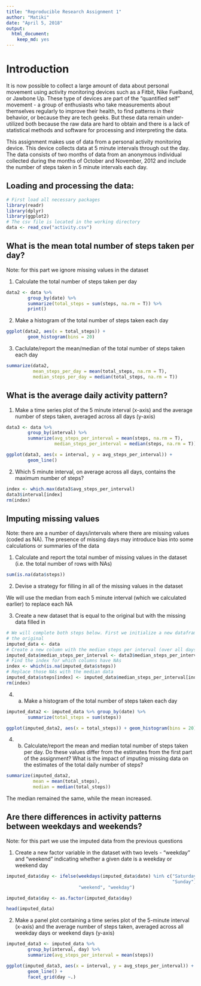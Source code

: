 ```yaml
---
title: "Reproducible Research Assignment 1"
author: "Matiki"
date: "April 5, 2018"
output: 
  html_document: 
    keep_md: yes
---
```


# Introduction 
It is now possible to collect a large amount of data about personal movement 
using activity monitoring devices such as a Fitbit, Nike Fuelband, or Jawbone Up.
These type of devices are part of the "quantified self" movement - a group of 
enthusiasts who take measurements about themselves regularly to improve their 
health, to find patterns in their behavior, or because they are tech geeks. But 
these data remain under-utilized both because the raw data are hard to obtain 
and there is a lack of statistical methods and software for processing and 
interpreting the data.

This assignment makes use of data from a personal activity monitoring device. 
This device collects data at 5 minute intervals through out the day. The data 
consists of two months of data from an anonymous individual collected during the
months of October and November, 2012 and include the number of steps taken in 5 
minute intervals each day.

## Loading and processing the data:

```r
# First load all necessary packages
library(readr)
library(dplyr)
library(ggplot2)
# The csv file is located in the working directory
data <- read_csv("activity.csv") 
```

## What is the mean total number of steps taken per day?

Note: for this part we ignore missing values in the dataset

1. Calculate the total number of steps taken per day

```r
data2 <- data %>%
        group_by(date) %>%
        summarize(total_steps = sum(steps, na.rm = T)) %>%
        print()
```

2. Make a histogram of the total number of steps taken each day

```r
ggplot(data2, aes(x = total_steps)) +
        geom_histogram(bins = 20)
```

3. Caclulate/report the mean/median of the total number of steps taken each day

```r
summarize(data2, 
          mean_steps_per_day = mean(total_steps, na.rm = T),
          median_steps_per_day = median(total_steps, na.rm = T))
```

## What is the average daily activity pattern?

1. Make a time series plot of the 5 minute interval (x-axis) and the average 
number of steps taken, averaged across all days (y-axis)

```r
data3 <- data %>%
        group_by(interval) %>%
        summarize(avg_steps_per_interval = mean(steps, na.rm = T),
                  median_steps_per_interval = median(steps, na.rm = T))

ggplot(data3, aes(x = interval, y = avg_steps_per_interval)) +
        geom_line()
```

2. Which 5 minute interval, on average across all days, contains the maximum
number of steps?

```r
index <- which.max(data3$avg_steps_per_interval)
data3$interval[index]
rm(index)
```

## Imputing missing values

Note: there are a number of days/intervals where there are missing values 
(coded as NA). The presence of missing days may introduce bias into some 
calculations or summaries of the data

1. Calculate and report the total number of missing values in the dataset 
(i.e. the total number of rows with NAs)

```r
sum(is.na(data$steps))
```

2. Devise a strategy for filling in all of the missing values in the dataset

We will use the median from each 5 minute interval (which we calculated earlier)
to replace each NA

3. Create a new dataset that is equal to the original but with the missing data
filled in

```r
# We will complete both steps below. First we initialize a new dataframe from 
# the original
imputed_data <- data
# Create a new column with the median steps per interval (over all days)
imputed_data$median_steps_per_interval <- data3$median_steps_per_interval
# Find the index for which columns have NAs
index <- which(is.na(imputed_data$steps))
# Replace those NAs with the median data
imputed_data$steps[index] <- imputed_data$median_steps_per_interval[index]
rm(index)
```


4. (a) Make a histogram of the total number of steps taken each day
```r
imputed_data2 <- imputed_data %>% group_by(date) %>%
        summarize(total_steps = sum(steps)) 

ggplot(imputed_data2, aes(x = total_steps)) + geom_histogram(bins = 20)
```

4. (b) Calculate/report the mean and median total number of steps taken per day.
Do these values differ from the estimates from the first part of the assignment?
What is the impact of imputing missing data on the estimates of the total daily 
number of steps?
```r
summarize(imputed_data2, 
          mean = mean(total_steps),
          median = median(total_steps))
```

The median remained the same, while the mean increased. 

## Are there differences in activity patterns between weekdays and weekends?

Note: for this part we use the imputed data from the previous questions

1. Create a new factor variable in the dataset with two levels - "weekday" and 
"weekend" indicating whether a given date is a weekday or weekend day

```r
imputed_data$day <- ifelse(weekdays(imputed_data$date) %in% c("Saturday", 
                                                              "Sunday"), 
                           "weekend", "weekday")

imputed_data$day <- as.factor(imputed_data$day)

head(imputed_data)
```

2. Make a panel plot containing a time series plot of the 5-minute interval 
(x-axis) and the average number of steps taken, averaged across all weekday days
or weekend days (y-axis)

```r
imputed_data3 <- imputed_data %>%
        group_by(interval, day) %>%
        summarize(avg_steps_per_interval = mean(steps))

ggplot(imputed_data3, aes(x = interval, y = avg_steps_per_interval)) +
        geom_line() +
        facet_grid(day ~.) 
```

